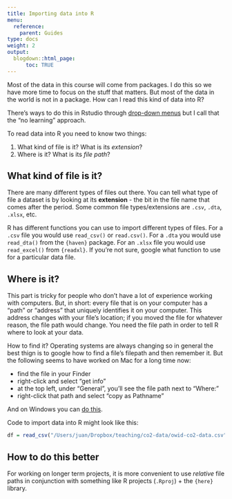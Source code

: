 ```yaml
---
title: Importing data into R
menu:
  reference:
    parent: Guides
type: docs
weight: 2
output:
  blogdown::html_page:
      toc: TRUE
---
```



Most of the data in this course will come from packages. I do this so we have more time to focus on the stuff that matters. But most of the data in the world is not in a package. How can I read this kind of data into R?


There's ways to do this in Rstudio through [drop-down menus](https://support.rstudio.com/hc/en-us/articles/218611977-Importing-Data-with-the-RStudio-IDE) but I call that the "no learning" approach. 


To read data into R you need to know two things:


1) What kind of file is it? What is its *extension*?
2) Where is it? What is its *file path*?



## What kind of file is it?


There are many different types of files out there. You can tell what type of file a dataset is by looking at its **extension** - the bit in the file name that comes after the period. Some common file types/extensions are `.csv`, `.dta`, `.xlsx`, etc.


R has different functions you can use to import different types of files. For a `.csv` file you would use `read_csv()` or `read.csv()`. For a `.dta` you would use `read_dta()` from the `{haven}` package. For an `.xlsx` file you would use `read_excel()` from `{readxl}`. If you're not sure, google what function to use for a particular data file. 


## Where is it?


This part is tricky for people who don't have a lot of experience working with computers. But, in short: every file that is on your computer has a "path" or "address" that uniquely identifies it on your computer. This address changes with your file's location; if you moved the file for whatever reason, the file path would change. You need the file path in order to tell R where to look at your data. 


How to find it? Operating systems are always changing so in general the best thign is to google how to find a file's filepath and then remember it. But the following seems to have worked on Mac for a long time now:

- find the file in your Finder
- right-click and select "get info"
- at the top left, under "General", you'll see the file path next to "Where:"
- right-click that path and select "copy as Pathname"


And on Windows you can [do this](https://www.howtogeek.com/670447/how-to-copy-the-full-path-of-a-file-on-windows-10/). 


Code to import data into R might look like this: 


```r
df = read_csv("/Users/juan/Dropbox/teaching/co2-data/owid-co2-data.csv")
```


## How to do this better


For working on longer term projects, it is more convenient to use *relative* file paths in conjunction with something like R projects (`.Rproj`) + the `{here}` library. 


